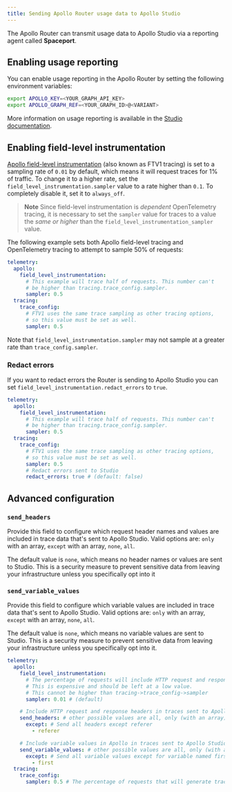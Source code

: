 ```yaml
---
title: Sending Apollo Router usage data to Apollo Studio
---
```


The Apollo Router can transmit usage data to Apollo Studio via a reporting agent called **Spaceport**.

## Enabling usage reporting

You can enable usage reporting in the Apollo Router by setting the following environment variables:

```bash
export APOLLO_KEY=<YOUR_GRAPH_API_KEY>
export APOLLO_GRAPH_REF=<YOUR_GRAPH_ID>@<VARIANT>
```

More information on usage reporting is available in the [Studio documentation](/studio/metrics/usage-reporting/).

## Enabling field-level instrumentation

[Apollo field-level instrumentation](https://www.apollographql.com/docs/federation/metrics) (also known as FTV1 tracing) is set to a sampling rate of `0.01` by default, which means it will request traces for 1% of traffic. To change it to a higher rate, set the `field_level_instrumentation.sampler` value to a rate higher than `0.1`. To completely disable it, set it to `always_off`.

> **Note**
> Since field-level instrumentation is _dependent_ OpenTelemetry tracing, it is necessary to set the `sampler` value for traces to a value the _same or higher_ than the `field_level_instrumentation_sampler` value.

The following example sets both Apollo field-level tracing and OpenTelemetry tracing to attempt to sample 50% of requests:

```yaml
telemetry:
  apollo:
    field_level_instrumentation:
      # This example will trace half of requests. This number can't
      # be higher than tracing.trace_config.sampler.
      sampler: 0.5
  tracing:
    trace_config:
      # FTV1 uses the same trace sampling as other tracing options,
      # so this value must be set as well.
      sampler: 0.5
```

Note that `field_level_instrumentation.sampler` may not sample at a greater rate than `trace_config.sampler`.

### Redact errors

If you want to redact errors the Router is sending to Apollo Studio you can set `field_level_instrumentation.redact_errors` to `true`.

```yaml
telemetry:
  apollo:
    field_level_instrumentation:
      # This example will trace half of requests. This number can't
      # be higher than tracing.trace_config.sampler.
      sampler: 0.5
  tracing:
    trace_config:
      # FTV1 uses the same trace sampling as other tracing options,
      # so this value must be set as well.
      sampler: 0.5
      # Redact errors sent to Studio
      redact_errors: true # (default: false)
```

## Advanced configuration

### `send_headers`

Provide this field to configure which request header names and values are included in trace data that's sent to Apollo Studio. Valid options are: `only` with an array, `except` with an array, `none`, `all`.

The default value is `none`, which means no header names or values are sent to Studio. This is a security measure to prevent sensitive data from leaving your infrastructure unless you specifically opt into it

### `send_variable_values`

Provide this field to configure which variable values are included in trace data that's sent to Apollo Studio. Valid options are: `only` with an array, `except` with an array, `none`, `all`.

The default value is `none`, which means no variable values are sent to Studio. This is a security measure to prevent sensitive data from leaving your infrastructure unless you specifically opt into it.

```yaml title="router.yaml"
telemetry:
  apollo:
    field_level_instrumentation:
      # The percentage of requests will include HTTP request and response headers in traces sent to Apollo Studio.
      # This is expensive and should be left at a low value.
      # This cannot be higher than tracing->trace_config->sampler
      sampler: 0.01 # (default)

    # Include HTTP request and response headers in traces sent to Apollo Studio
    send_headers: # other possible values are all, only (with an array), except (with an array), none (by default)
      except: # Send all headers except referer
        - referer

    # Include variable values in Apollo in traces sent to Apollo Studio
    send_variable_values: # other possible values are all, only (with an array), except (with an array), none (by default)
      except: # Send all variable values except for variable named first
        - first
  tracing:
    trace_config:
      sampler: 0.5 # The percentage of requests that will generate traces (a rate or `always_on` or `always_off`)
```
